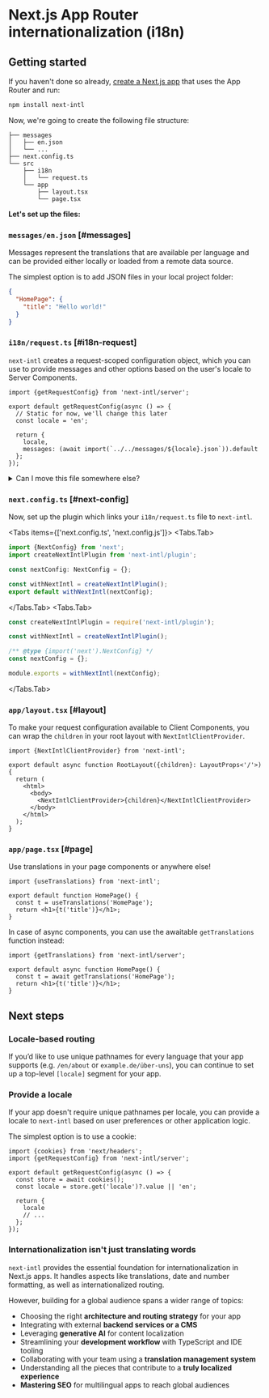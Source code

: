 
# Next.js App Router internationalization (i18n)

## Getting started

If you haven't done so already, [create a Next.js app](https://nextjs.org/docs/getting-started/installation) that uses the App Router and run:

```sh
npm install next-intl
```

Now, we're going to create the following file structure:

```
├── messages
│   ├── en.json
│   └── ...
├── next.config.ts
└── src
    ├── i18n
    │   └── request.ts
    └── app
        ├── layout.tsx
        └── page.tsx
```

**Let's set up the files:**

<Steps>

### `messages/en.json` [#messages]

Messages represent the translations that are available per language and can be provided either locally or loaded from a remote data source.

The simplest option is to add JSON files in your local project folder:

```json filename="messages/en.json"
{
  "HomePage": {
    "title": "Hello world!"
  }
}
```

### `i18n/request.ts` [#i18n-request]

`next-intl` creates a request-scoped configuration object, which you can use to provide messages and other options based on the user's locale to Server Components.

```tsx filename="src/i18n/request.ts"
import {getRequestConfig} from 'next-intl/server';

export default getRequestConfig(async () => {
  // Static for now, we'll change this later
  const locale = 'en';

  return {
    locale,
    messages: (await import(`../../messages/${locale}.json`)).default
  };
});
```

<Details id="i18n-request-path">
<summary>Can I move this file somewhere else?</summary>

This file is supported out-of-the-box as `./i18n/request.ts` both in the `src` folder as well as in the project root with the extensions `.ts`, `.tsx`, `.js` and `.jsx`.

If you prefer to move this file somewhere else, you can optionally provide a path to the plugin:

```js filename="next.config.ts"
const withNextIntl = createNextIntlPlugin(
  // Specify a custom path here
  './somewhere/else/request.ts'
);
```

</Details>

### `next.config.ts` [#next-config]

Now, set up the plugin which links your `i18n/request.ts` file to `next-intl`.

<Tabs items={['next.config.ts', 'next.config.js']}>
<Tabs.Tab>

```js filename="next.config.ts"
import {NextConfig} from 'next';
import createNextIntlPlugin from 'next-intl/plugin';

const nextConfig: NextConfig = {};

const withNextIntl = createNextIntlPlugin();
export default withNextIntl(nextConfig);
```

</Tabs.Tab>
<Tabs.Tab>

```js filename="next.config.js"
const createNextIntlPlugin = require('next-intl/plugin');

const withNextIntl = createNextIntlPlugin();

/** @type {import('next').NextConfig} */
const nextConfig = {};

module.exports = withNextIntl(nextConfig);
```

</Tabs.Tab>
</Tabs>

### `app/layout.tsx` [#layout]

To make your request configuration available to Client Components, you can wrap the `children` in your root layout with `NextIntlClientProvider`.

```tsx filename="app/layout.tsx" {7}
import {NextIntlClientProvider} from 'next-intl';

export default async function RootLayout({children}: LayoutProps<'/'>) {
  return (
    <html>
      <body>
        <NextIntlClientProvider>{children}</NextIntlClientProvider>
      </body>
    </html>
  );
}
```

### `app/page.tsx` [#page]

Use translations in your page components or anywhere else!

```tsx filename="app/page.tsx"
import {useTranslations} from 'next-intl';

export default function HomePage() {
  const t = useTranslations('HomePage');
  return <h1>{t('title')}</h1>;
}
```

In case of async components, you can use the awaitable `getTranslations` function instead:

```tsx filename="app/page.tsx"
import {getTranslations} from 'next-intl/server';

export default async function HomePage() {
  const t = await getTranslations('HomePage');
  return <h1>{t('title')}</h1>;
}
```

</Steps>

## Next steps

### Locale-based routing

If you’d like to use unique pathnames for every language that your app supports (e.g. `/en/about` or `example.de/über-uns`), you can continue to set up a top-level `[locale]` segment for your app.

<div className="mt-8 max-w-[300px]">
  <Card title="Set up locale-based routing" href="/docs/routing" />
</div>

### Provide a locale

If your app doesn't require unique pathnames per locale, you can provide a locale to `next-intl` based on user preferences or other application logic.

The simplest option is to use a cookie:

```tsx filename="src/i18n/request.ts"
import {cookies} from 'next/headers';
import {getRequestConfig} from 'next-intl/server';

export default getRequestConfig(async () => {
  const store = await cookies();
  const locale = store.get('locale')?.value || 'en';

  return {
    locale
    // ...
  };
});
```

### Internationalization isn't just translating words

`next-intl` provides the essential foundation for internationalization in Next.js apps. It handles aspects like translations, date and number formatting, as well as internationalized routing.

However, building for a global audience spans a wider range of topics:

- Choosing the right **architecture and routing strategy** for your app
- Integrating with external **backend services or a CMS**
- Leveraging **generative AI** for content localization
- Streamlining your **development workflow** with TypeScript and IDE tooling
- Collaborating with your team using a **translation management system**
- Understanding all the pieces that contribute to a **truly localized experience**
- **Mastering SEO** for multilingual apps to reach global audiences

<div className="mt-8">
  <CourseBanner title="Going international with Next.js" />
</div>
